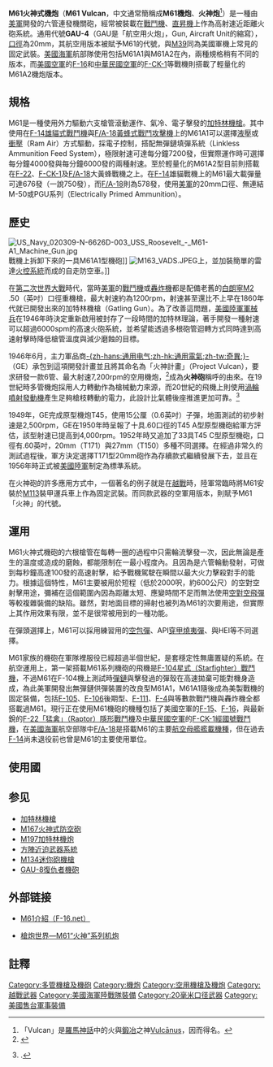{{noteTA
|G1=軍事
|G2=長度單位
|G3=Firearms
|1=zh-hans:通用电气;zh-hk:通用電氣;zh-tw:奇異;
}}
{{Infobox Weapon
|name= M61火神式机炮
|image= File:Vulcan1.jpg
|image_size= 300px
|caption= 未裝置到機身上的M61火神式機炮。
|origin= {{USA}}
|type= [[加特林機槍|加特林式]][[机炮|机炮]]
<!-- Type selection -->
|is_ranged= yes
<!-- Service history -->
|service= 1959年－
|used_by= {{USA}}<br>{{flag|NATO}}<br>{{ROC}}<br>{{JAP}}
|wars= [[越南战争|越南战争]]<br>[[波斯灣戰爭|波斯灣戰爭]]<br>[[阿富汗戰爭_(2001年)|2001年阿富汗戰爭]]<br>[[伊拉克戰爭|伊拉克戰爭]]
<!-- Production history -->
|designer= 
|design_date=
|manufacturer= [[通用动力|通用动力]]
|unit_cost=
|production_date=
|number= 
|variants= M61A1、M61A2
<!-- General specifications -->
|spec_label=
|weight= <small>M61A1（含填彈系統）：</small>{{convert|248|lb|kg}}<br><small>M61A2（含填彈系統）：</small>{{convert|202|lb|kg}}
|length= {{convert|71.93|in|mm|abbr=on}}
|part_length= 
|width=
|height=
|diameter=
|crew=
<!-- Ranged weapon specifications --> 
<!-- Please fill in missing specifications if possible. -->
|cartridge= 
|caliber= 20×102毫米
|barrels= 6根
|action= 電子擊發／液压或衝壓驅動
|rate= 6,000发／分鐘（M61A1）<br />6,600发／分鐘（M61A2）
|mode= [[自動火器|全自動]]
|velocity= 1,050米／秒
|range= 
|max_range= 
|feed= 弹链或无链填弹系统
|sights= 
}}
'''M61火神式機炮'''（'''M61 Vulcan'''，中文通常簡稱成'''M61機炮'''、'''火神炮'''<ref>「Vulcan」是[[羅馬神話|羅馬神話]]中的火與[[鍛冶|鍛冶]]之神[[武爾坎努斯|Vulcānus]]，因而得名。</ref>）是一種由[[美軍|美軍]]開發的六管連發機關砲，經常被裝載在[[戰鬥機|戰鬥機]]、[[直昇機|直昇機]]上作為高射速近距離火砲系統。通用代號'''GAU-4'''（GAU是「航空用火炮」，Gun, Aircraft Unit的縮寫），[[口徑|口徑]]為20mm，其航空用版本被賦予M61的代號，與[[M39機砲|M39]]同為美國軍機上常見的固定武裝。[[美國海軍|美國海軍]]航部隊使用包括M61A1與M61A2在內，兩種規格稍有不同的版本，而[[美國空軍|美國空軍]]的[[F-16|F-16]]和[[中華民國空軍|中華民國空軍]]的[[F-CK-1|F-CK-1]]等戰機則搭載了輕量化的M61A2機炮版本。

== 規格 ==
M61是一種使用外力驅動六支槍管滾動運作、氣冷、電子擊發的[[加特林機槍|加特林機槍]]。其中使用在[[F-14雄貓式戰鬥機|F-14雄貓式戰鬥機]]與[[F/A-18黃蜂式戰鬥攻擊機|F/A-18黃蜂式戰鬥攻擊機]]上的M61A1可以選擇[[液壓|液壓]]或[[衝壓|衝壓]]（Ram Air）方式驅動，採電子控制，搭配無彈鏈填彈系統（Linkless Ammunition Feed System），極限射速可達每分鐘7200發，但實際運作時可選擇每分鐘4000發與每分鐘6000發的兩種射速。至於輕量化的M61A2型目前則搭載在[[F-22猛禽戰鬥機|F-22]]、[[F-CK-1經國號戰鬥機|F-CK-1]]及[[F/A-18黃蜂式戰鬥攻擊機|F/A-18]]大黃蜂戰機之上。在[[F-14雄貓式戰鬥機|F-14]]雄貓戰機上的M61最大載彈量可達676發（一說750發），而[[F/A-18黃蜂式戰鬥攻擊機|F/A-18]]則為578發，使用[[美軍|美軍]]的20mm口徑、無連結M-50或PGU系列{{link-en|電子擊發|Electronic firing|電子擊發彈}}（Electrically Primed Ammunition）。

== 歷史 ==
[[File:US_Navy_020309-N-6626D-003_USS_Roosevelt_-_M61-A1_Machine_Gun.jpg|thumb]]戰機上拆卸下來的一具M61A1型機砲]]
[[File:M163_VADS.JPEG|thumb]]上，並加裝簡單的雷達[[火砲控制系統|火控系統]]而成的自走防空車。]]

在[[第二次世界大戰|第二次世界大戰]]時代，當時[[美軍|美軍]]的[[戰鬥機|戰鬥機]]或[[轟炸機|轟炸機]]都是配備老舊的[[白朗寧M2重機槍|白朗寧M2]] .50（英吋）口徑重機槍，最大射速約為1200rpm，射速甚至還比不上早在1860年代就已開發出來的加特林機槍（Gatling Gun）。為了改善這問題，[[美國陸軍軍械兵|美國陸軍軍械兵]]在1946年時決定重新啟用被封存了一段時間的加特林理論，著手開發一種射速可以超過6000spm的高速火砲系統，並希望能透過多根砲管迴轉方式同時達到高速射擊時降低槍管溫度與減少磨蝕的目標。

1946年6月，主力軍品商[[通用电气|-{zh-hans:通用电气;zh-hk:通用電氣;zh-tw:奇異;}-]]（GE）承包到這項開發計畫並且將其命名為「火神計畫」（Project Vulcan），要求研發一款6管、最大射速7,200rpm的空用機炮，<ref>{{Cite web |title= The Gatling Gun |accessdate= 2008-09-28 |url= http://tri.army.mil/lc/cs/csa/aagatlin.htm#M61 |date= 5 Oct 2005 |archiveurl= https://web.archive.org/web/20080921095536/http://tri.army.mil/LC/CS/csa/aagatlin.htm#M61 |archivedate= 2008-09-21 |publisher= Aircraft Armament & Small Arms Product Support Integration Directorate |first1= Paul F |last1= Wahl |first2= Donald R |last2= Toppel |origyear= Arco Publishing Company, New York, NY, 1965 |dead-url= yes }}</ref>成為'''火神砲'''稱呼的由來。在19世紀時多管機炮採用人力轉動作為槍械動力來源，而20世紀的飛機上則使用[[渦輪噴射發動機|渦輪噴射發動機]]產生足夠槍枝轉動的電力，此設計比氣體後座推進更加可靠。<ref name= "img294.imageshack.us">{{Cite web |type= image |format= JPEG |place= US |publisher= Image shack |url= http://img294.imageshack.us/img294/2433/eleckeygatling.jpg |title= Elec key Gatling |accessdate= 2018-08-08 |archive-date= 2012-07-11 |archive-url= https://archive.is/20120711173849/img294.imageshack.us/img294/2433/eleckeygatling.jpg |dead-url= no }}.</ref>

1949年，GE完成原型機炮T45，使用15公厘（0.6英吋）子彈，地面測試的初步射速是2,500rpm，GE在1950年時呈報了十具.60口徑的T45 A型原型機砲給軍方評估，該型射速已提高到4,000rpm。1952年時又追加了33具T45 C型原型機砲，口徑有.60英吋，20mm（T171）與27mm（T150）多種不同選擇。在經過非常久的測試過程後，軍方決定選擇T171型20mm砲作為存續款式繼續發展下去，並且在1956年時正式被[[美國陸軍|美國陸軍]]制定為標準系統。

在火神砲的許多應用方式中，一個著名的例子就是在[[越戰|越戰]]時，陸軍常臨時將M61安裝於[[M113裝甲運兵車|M113]]裝甲運兵車上作為固定武裝。而同款武器的空軍用版本，則賦予M61「火神」的代號。

== 運用 ==
M61火神式機砲的六根槍管在每轉一圈的過程中只需輪流擊發一次，因此無論是產生的溫度或造成的磨蝕，都能限制在一最小程度內。且因為是六管輪動發射，可做到每秒鐘高達100發的高速射擊，給予戰機駕駛在瞬間以最大火力擊殺對手的能力。根據這個特性，M61主要被用於短程（低於2000呎，約600公尺）的空對空射擊用途，彌補在這個範圍內因為距離太短、應變時間不足而無法使用[[空對空飛彈|空對空飛彈]]等較複雜裝備的缺陷。雖然，對地面目標的掃射也被列為M61的次要用途，但實際上其作用效果有限，並不是很常被用到的一種功能。

在彈頭選擇上，M61可以採用練習用的[[空包彈|空包彈]]、API[[M50系列20mm口徑砲彈|穿甲燒夷彈]]、與HEI{{link-en|高爆燒夷彈|High explosive incendiary}}等不同選擇。

M61家族的機砲在軍隊裡服役已經超過半個世紀，是套穩定性無庸置疑的系統。在航空運用上，第一架搭載M61系列機砲的飛機是[[F-104星式戰鬥機|F-104星式（Starfighter）戰鬥機]]，不過M61在F-104機上測試時[[彈鏈|彈鏈]]與擊發過的彈殼在高速拋棄可能對機身造成{{link-en|外物損傷|Foreign object damage}}，為此美軍開發出無彈鏈供彈裝置的改良型M61A1，M61A1隨後成為美製戰機的固定裝備，包括[[F-105雷公戰鬥機|F-105]]、[[F-106三角标枪战斗机|F-106]]後期型、[[F-111戰鬥轟炸機|F-111]]、[[F-4幽靈II戰鬥機|F-4]]與{{link-en|B-58盜賊式轟炸機|Convair B-58 Hustler|B-58}}等數款戰鬥機與轟炸機全都搭載過M61。現行正在使用M61機砲的機種包括了美國空軍的[[F-15鷹式戰鬥機|F-15]]、[[F-16戰隼戰鬥機|F-16]]，與最新銳的[[F-22猛禽戰鬥機|F-22「猛禽」（Raptor）隱形戰鬥機]]及[[中華民國空軍|中華民國空軍]]的[[F-CK-1經國號戰鬥機|F-CK-1經國號戰鬥機]]，在[[美國海軍|美國海軍]]航空部隊中[[F/A-18黃蜂式戰鬥攻擊機|F/A-18]]是搭載M61的主要[[航空母艦|航空母艦]][[艦載機|艦載機種]]，但在過去[[F-14雄貓式戰鬥機|F-14]]尚未退役前也曾是M61的主要使用單位。

== 使用國 ==
{{col|
* {{flag|Australia}}
* {{flag|Bahrain}}
* {{flag|Belgium}}
* {{flag|Brazil}}
* {{flag|Canada}}
* {{flag|Chile}}
* {{flag|Denmark}}
* {{flag|Ecuador}}
* {{flag|Egypt}}
* {{flag|Finland}}
* {{flag|Germany}}
* {{flag|Greece}}
* {{flag|India}}
* {{flag|Indonesia}}
|
* {{flag|Iran}}
* {{flag|Israel}}
* {{flag|Italy}}
* {{flag|Japan}}
* {{flag|Jordan}}
* {{flag|Kuwait}}
* {{flag|Malaysia}}
* {{flag|Morocco}}
* {{flag|Netherlands}}
* {{flag|Norway}}
* {{flag|New Zealand}}
* {{flag|Oman}}
* {{flag|Pakistan}}
* {{flag|Poland}}
|
* {{flag|Portugal}}
* {{flag|Saudi Arabia}}
* {{flag|Singapore}}
* {{flag|South Korea}}
* {{flag|Spain}}
* {{flag|Switzerland}}
* {{flag|Republic of China}}
* {{flag|Thailand}}
* {{flag|Tunisia}}
* {{flag|Turkey}}
* {{flag|United Kingdom}}
* {{flag|United States}}
* {{flag|Venezuela}}
}}

== 参见 ==
{{commons|M61 Vulcan|M61火神式機關炮}}
* [[加特林機槍|加特林機槍]]
* [[M167火神式防空砲|M167火神式防空砲]]
* [[M197加特林機炮|M197加特林機炮]]
* [[方陣近迫武器系統|方陣近迫武器系統]]
* [[M134迷你砲機槍|M134迷你砲機槍]]
* [[GAU-8復仇者機砲|GAU-8復仇者機砲]]

== 外部链接 ==
* {{en}}[http://www.f-16.net/f-16_armament_article5.html M61介紹（F-16.net）] {{Wayback|url=http://www.f-16.net/f-16_armament_article5.html |date=20220107030333 }}
* {{zh}}[http://pewpewpew.work/usa/mg/vulcan/m61.htm 槍炮世界—M61“火神”系列机炮] {{Wayback|url=http://pewpewpew.work/usa/mg/vulcan/m61.htm |date=20200126020055 }}

== 註釋 ==
<references/>

{{现代加特林机枪及机炮}}

{{DEFAULTSORT:M61}}
[[Category:多管機槍及機砲|Category:多管機槍及機砲]]
[[Category:機炮|Category:機炮]]
[[Category:空用機槍及機炮|Category:空用機槍及機炮]]
[[Category:越戰武器|Category:越戰武器]]
[[Category:美國海軍陸戰隊裝備|Category:美國海軍陸戰隊裝備]]
[[Category:20毫米口径武器|Category:20毫米口径武器]]
[[Category:美國售台軍事裝備|Category:美國售台軍事裝備]]